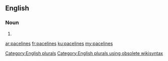 ==English==

===Noun===
{{head|en}}

# {{plural of|paceline}}

[[Category:English plurals]][[Category:English plurals using obsolete wikisyntax]]

[[ar:pacelines]]
[[fr:pacelines]]
[[ku:pacelines]]
[[my:pacelines]]